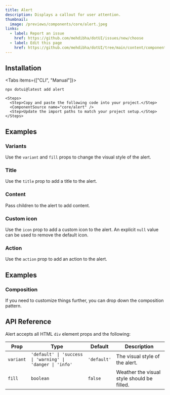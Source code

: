 ```yaml
---
title: Alert
description: Displays a callout for user attention.
thumbnail:
  image: /previews/components/core/alert.jpeg
links:
  - label: Report an issue
    href: https://github.com/mehdibha/dotUI/issues/new/choose
  - label: Edit this page
    href: https://github.com/mehdibha/dotUI/tree/main/content/components/feedback/alert.mdx?plain=1
---
```


<ComponentPreview name="core/alert-default" />

## Installation

<Tabs items={["CLI", "Manual"]}>
  <Tab value="CLI">
  
  ```package-install
npx dotui@latest add alert
```

  </Tab>
  <Tab value="manual">
  
    <Steps>
      <Step>Copy and paste the following code into your project.</Step>
      <ComponentSource name="core/alert" />
      <Step>Update the import paths to match your project setup.</Step>
    </Steps>

  </Tab>
</Tabs>

## Examples

### Variants

Use the `variant` and `fill` props to change the visual style of the alert.

<ComponentPreview name="core/alert-variants" />

### Title

Use the `title` prop to add a title to the alert.

<ComponentPreview name="core/alert-title" />

### Content

Pass children to the alert to add content.

<ComponentPreview name="core/alert-content" />

### Custom icon

Use the `icon` prop to add a custom icon to the alert. An explicit `null` value can be used to remove the default icon.

<ComponentPreview name="core/alert-custom-icon" />

### Action

Use the `action` prop to add an action to the alert.

<ComponentPreview name="core/alert-action" />

## Examples

### Composition

If you need to customize things further, you can drop down the composition pattern.

<ComponentPreview name="core/alert-composition" />

## API Reference

Alert accepts all HTML `div` element props and the following:

| Prop      | Type                                                       | Default     | Description                                |
| --------- | ---------------------------------------------------------- | ----------- | ------------------------------------------ |
| `variant` | `'default' \| 'success \| 'warning' \| 'danger \| 'info' ` | `'default'` | The visual style of the alert.             |
| `fill`    | `boolean`                                                  | `false`     | Weather the visual style should be filled. |
